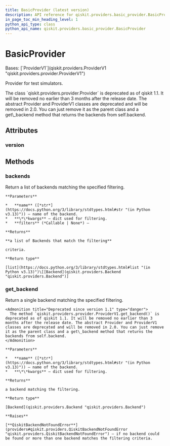 ```yaml
---
title: BasicProvider (latest version)
description: API reference for qiskit.providers.basic_provider.BasicProvider in the latest version of qiskit
in_page_toc_min_heading_level: 1
python_api_type: class
python_api_name: qiskit.providers.basic_provider.BasicProvider
---
```


# BasicProvider

<Class id="qiskit.providers.basic_provider.BasicProvider" isDedicatedPage={true} github="https://github.com/Qiskit/qiskit/tree/stable/1.4/qiskit/providers/basic_provider/basic_provider.py#L38-L101" signature="qiskit.providers.basic_provider.BasicProvider" modifiers="class">
  Bases: [`ProviderV1`](qiskit.providers.ProviderV1 "qiskit.providers.provider.ProviderV1")

  Provider for test simulators.

  <Admonition title="Deprecated since version 1.1" type="danger">
    The class `qiskit.providers.provider.Provider` is deprecated as of qiskit 1.1. It will be removed no earlier than 3 months after the release date. The abstract Provider and ProviderV1 classes are deprecated and will be removed in 2.0. You can just remove it as the parent class and a get\_backend method that returns the backends from self.backend.
  </Admonition>

  ## Attributes

  ### version

  <Attribute id="qiskit.providers.basic_provider.BasicProvider.version" attributeValue="1" />

  ## Methods

  ### backends

  <Function id="qiskit.providers.basic_provider.BasicProvider.backends" github="https://github.com/Qiskit/qiskit/tree/stable/1.4/qiskit/providers/basic_provider/basic_provider.py#L50-L62" signature="backends(name=None, filters=None, **kwargs)">
    Return a list of backends matching the specified filtering.

    **Parameters**

    *   **name** ([*str*](https://docs.python.org/3/library/stdtypes.html#str "(in Python v3.13)")) – name of the backend.
    *   **\*\*kwargs** – dict used for filtering.
    *   **filters** (*Callable | None*) –

    **Returns**

    **a list of Backends that match the filtering**

    criteria.

    **Return type**

    [list](https://docs.python.org/3/library/stdtypes.html#list "(in Python v3.13)")\[[Backend](qiskit.providers.Backend "qiskit.providers.Backend")]
  </Function>

  ### get\_backend

  <Function id="qiskit.providers.basic_provider.BasicProvider.get_backend" github="https://github.com/Qiskit/qiskit/tree/stable/1.4/qiskit/providers/basic_provider/basic_provider.py#L47-L48" signature="get_backend(name=None, **kwargs)">
    Return a single backend matching the specified filtering.

    <Admonition title="Deprecated since version 1.1" type="danger">
      The method `qiskit.providers.provider.ProviderV1.get_backend()` is deprecated as of qiskit 1.1. It will be removed no earlier than 3 months after the release date. The abstract Provider and ProviderV1 classes are deprecated and will be removed in 2.0. You can just remove it as the parent class and a get\_backend method that returns the backends from self.backend.
    </Admonition>

    **Parameters**

    *   **name** ([*str*](https://docs.python.org/3/library/stdtypes.html#str "(in Python v3.13)")) – name of the backend.
    *   **\*\*kwargs** – dict used for filtering.

    **Returns**

    a backend matching the filtering.

    **Return type**

    [Backend](qiskit.providers.Backend "qiskit.providers.Backend")

    **Raises**

    [**QiskitBackendNotFoundError**](providers#qiskit.providers.QiskitBackendNotFoundError "qiskit.providers.QiskitBackendNotFoundError") – if no backend could be found or more than one backend matches the filtering criteria.
  </Function>
</Class>

